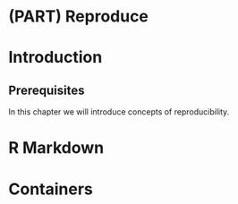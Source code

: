 # (PART) Reproduce {-}

# Introduction {#reproduce}

## Prerequisites

In this chapter we will introduce concepts of reproducibility.

# R Markdown

# Containers